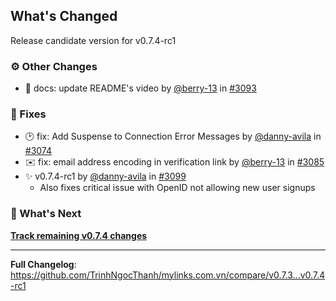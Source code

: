 ## What's Changed

Release candidate version for v0.7.4-rc1

### ⚙️ Other Changes

* 📝 docs: update README's video by [@berry-13](https://github.com/berry-13) in [#3093](https://github.com/TrinhNgocThanh/mylinks.com.vn/pull/3093)

### 🔧 Fixes

* 🕑 fix: Add Suspense to Connection Error Messages by [@danny-avila](https://github.com/danny-avila) in [#3074](https://github.com/TrinhNgocThanh/mylinks.com.vn/pull/3074)
* ✉️ fix: email address encoding in verification link by [@berry-13](https://github.com/berry-13) in [#3085](https://github.com/TrinhNgocThanh/mylinks.com.vn/pull/3085)
* ✨ v0.7.4-rc1 by [@danny-avila](https://github.com/danny-avila) in [#3099](https://github.com/TrinhNgocThanh/mylinks.com.vn/pull/3099)
  * Also fixes critical issue with OpenID not allowing new user signups


### 👀 What's Next

**[Track remaining v0.7.4 changes](https://github.com/TrinhNgocThanh/mylinks.com.vn/milestone/6)**

---

**Full Changelog**: https://github.com/TrinhNgocThanh/mylinks.com.vn/compare/v0.7.3...v0.7.4-rc1
